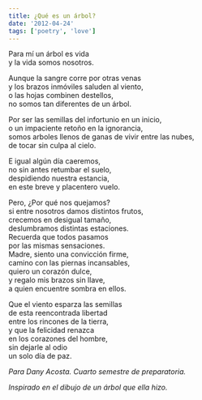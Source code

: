 ```yaml
---
title: ¿Qué es un árbol?
date: '2012-04-24'
tags: ['poetry', 'love']
---
```


<div className="italic">
Para mí un árbol es vida<br/>
y la vida somos nosotros.<br/>

Aunque la sangre corre por otras venas<br/>
y los brazos inmóviles saluden al viento,<br/>
o las hojas combinen destellos,<br/>
no somos tan diferentes de un árbol.<br/>

Por ser las semillas del infortunio en un inicio,<br/>
o un impaciente retoño en la ignorancia,<br/>
somos arboles llenos de ganas de vivir entre las nubes,<br/>
de tocar sin culpa al cielo.<br/>

E igual algún día caeremos,<br/>
no sin antes retumbar el suelo,<br/>
despidiendo nuestra estancia,<br/>
en este breve y placentero vuelo.<br/>

Pero, ¿Por qué nos quejamos?<br/>
si entre nosotros damos distintos frutos,<br/>
crecemos en desigual tamaño,<br/>
deslumbramos distintas estaciones.<br/>
Recuerda que todos pasamos<br/>
por las mismas sensaciones.<br/>
Madre, siento una convicción firme,<br/>
camino con las piernas incansables,<br/>
quiero un corazón dulce,<br/>
y regalo mis brazos sin llave,<br/>
a quien encuentre sombra en ellos.<br/>

Que el viento esparza las semillas<br/>
de esta reencontrada libertad<br/>
entre los rincones de la tierra,<br/>
y que la felicidad renazca<br/>
en los corazones del hombre,<br/>
sin dejarle al odio<br/>
un solo día de paz.<br/>
</div>

*Para Dany Acosta. Cuarto semestre de preparatoria.*

*Inspirado en el dibujo de un árbol que ella hizo.*


